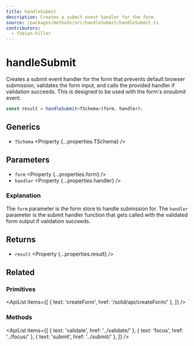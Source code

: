 ```yaml
---
title: handleSubmit
description: Creates a submit event handler for the form.
source: /packages/methods/src/handleSubmit/handleSubmit.ts
contributors:
  - fabian-hiller
---
```



# handleSubmit

Creates a submit event handler for the form that prevents default browser submission, validates the form input, and calls the provided handler if validation succeeds. This is designed to be used with the form's onsubmit event.

```ts
const result = handleSubmit<TSchema>(form, handler);
```

## Generics

- `TSchema` <Property {...properties.TSchema} />

## Parameters

- `form` <Property {...properties.form} />
- `handler` <Property {...properties.handler} />

### Explanation

The `form` parameter is the form store to handle submission for. The `handler` parameter is the submit handler function that gets called with the validated form output if validation succeeds.

## Returns

- `result` <Property {...properties.result} />

## Related

### Primitives

<ApiList
  items={[
    { text: 'createForm', href: '/solid/api/createForm/' },
  ]}
/>

### Methods

<ApiList
  items={[
    { text: 'validate', href: '../validate/' },
    { text: 'focus', href: '../focus/' },
    { text: 'submit', href: '../submit/' },
  ]}
/>
